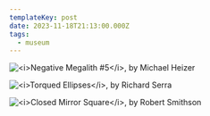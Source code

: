 ```yaml
---
templateKey: post
date: 2023-11-18T21:13:00.000Z
tags:
  - museum
---
```

![](../../assets/art/20231118-IMG_7865.jpg "<i>Negative Megalith #5</i>, by Michael Heizer")

![](../../assets/art/20231118-IMG_7930.jpg "<i>Torqued Ellipses</i>, by Richard Serra")

![](../../assets/art/20231118-IMG_7850.jpg "<i>Closed Mirror Square</i>, by Robert Smithson")
